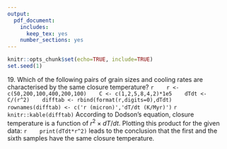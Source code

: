 ```yaml
---
output:
  pdf_document:
    includes:
      keep_tex: yes
    number_sections: yes
---
```


```r
knitr::opts_chunk$set(echo=TRUE, include=TRUE)
set.seed(1)
```
\newif\ifsol
\soltrue
\pagestyle{empty}
19\. Which of the following pairs of grain sizes and cooling rates are
characterised by the same closure temperature?
   ```r
   r <- c(50,200,100,400,200,100)
   C <- c(1,2,5,8,4,2)*1e5
   dTdt <- C/(r^2)
   difftab <- rbind(format(r,digits=0),dTdt)
   rownames(difftab) <- c('r (micron)','dT/dt (K/Myr)')
   ```
   ```r
   knitr::kable(difftab)
   ```
   \ifsol
   According to Dodson's equation, closure temperature
   is a function of $r^2 \times dT/dt$. Plotting this
   product for the given data:
   \fi
   ```r
   print(dTdt*r^2)
   ```
   \ifsol
   leads to the conclusion that the first and the sixth samples have
   the same closure temperature.
   \fi
